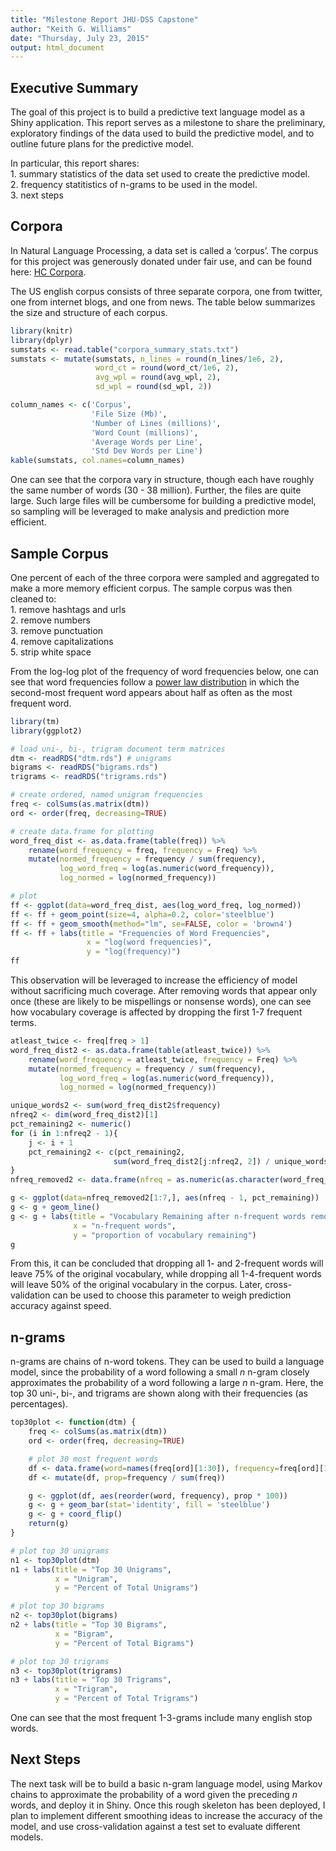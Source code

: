 ```yaml
---
title: "Milestone Report JHU-DSS Capstone"
author: "Keith G. Williams"
date: "Thursday, July 23, 2015"
output: html_document
---
```


## Executive Summary

The goal of this project is to build a predictive text language model as a Shiny application. This report serves as a milestone to share the preliminary, exploratory findings of the data used to build the predictive model, and to outline future plans for the predictive model.

In particular, this report shares:  
1. summary statistics of the data set used to create the predictive model.  
2. frequency statitistics of n-grams to be used in the model.  
3. next steps  

## Corpora  

In Natural Language Processing, a data set is called a 'corpus'. The corpus for this project was generously donated under fair use, and can be found here: [HC Corpora](http://www.corpora.heliohost.org/aboutcorpus.html).  

The US english corpus consists of three separate corpora, one from twitter, one from internet blogs, and one from news. The table below summarizes the size and structure of each corpus.

```r
library(knitr)
library(dplyr)
sumstats <- read.table("corpora_summary_stats.txt")
sumstats <- mutate(sumstats, n_lines = round(n_lines/1e6, 2),
                   word_ct = round(word_ct/1e6, 2), 
                   avg_wpl = round(avg_wpl, 2),
                   sd_wpl = round(sd_wpl, 2))

column_names <- c('Corpus', 
                  'File Size (Mb)', 
                  'Number of Lines (millions)', 
                  'Word Count (millions)', 
                  'Average Words per Line',
                  'Std Dev Words per Line')
kable(sumstats, col.names=column_names)
```

One can see that the corpora vary in structure, though each have roughly the same number of words (30 - 38 million). Further, the files are quite large. Such large files will be cumbersome for building a predictive model, so sampling will be leveraged to make analysis and prediction more efficient.  

## Sample Corpus

One percent of each of the three corpora were sampled and aggregated to make a more memory efficient corpus. The sample corpus was then cleaned to:  
1. remove hashtags and urls  
2. remove numbers  
3. remove punctuation  
4. remove capitalizations  
5. strip white space  

From the log-log plot of the frequency of word frequencies below, one can see that word frequencies follow a [power law distribution](https://en.wikipedia.org/wiki/Power_law) in which the second-most frequent word appears about half as often as the most frequent word.

```r
library(tm)
library(ggplot2)

# load uni-, bi-, trigram document term matrices
dtm <- readRDS("dtm.rds") # unigrams
bigrams <- readRDS("bigrams.rds")
trigrams <- readRDS("trigrams.rds")

# create ordered, named unigram frequencies
freq <- colSums(as.matrix(dtm))
ord <- order(freq, decreasing=TRUE)

# create data.frame for plotting
word_freq_dist <- as.data.frame(table(freq)) %>% 
    rename(word_frequency = freq, frequency = Freq) %>%
    mutate(normed_frequency = frequency / sum(frequency),
           log_word_freq = log(as.numeric(word_frequency)),
           log_normed = log(normed_frequency))

# plot
ff <- ggplot(data=word_freq_dist, aes(log_word_freq, log_normed)) 
ff <- ff + geom_point(size=4, alpha=0.2, color='steelblue')
ff <- ff + geom_smooth(method="lm", se=FALSE, color = 'brown4')
ff <- ff + labs(title = "Frequencies of Word Frequencies", 
                 x = "log(word frequencies)",
                 y = "log(frequency)")
ff
```

This observation will be leveraged to increase the efficiency of model without sacrificing much coverage. After removing words that appear only once (these are likely to be mispellings or nonsense words), one can see how vocabulary coverage is affected by dropping the first 1-7 frequent terms.  

```r
atleast_twice <- freq[freq > 1]
word_freq_dist2 <- as.data.frame(table(atleast_twice)) %>% 
    rename(word_frequency = atleast_twice, frequency = Freq) %>%
    mutate(normed_frequency = frequency / sum(frequency),
           log_word_freq = log(as.numeric(word_frequency)),
           log_normed = log(normed_frequency))

unique_words2 <- sum(word_freq_dist2$frequency)
nfreq2 <- dim(word_freq_dist2)[1]
pct_remaining2 <- numeric()
for (i in 1:nfreq2 - 1){
    j <- i + 1
    pct_remaining2 <- c(pct_remaining2, 
                       sum(word_freq_dist2[j:nfreq2, 2]) / unique_words2)
}
nfreq_removed2 <- data.frame(nfreq = as.numeric(as.character(word_freq_dist2$word_frequency)), pct_remaining = pct_remaining2)

g <- ggplot(data=nfreq_removed2[1:7,], aes(nfreq - 1, pct_remaining))
g <- g + geom_line()
g <- g + labs(title = "Vocabulary Remaining after n-frequent words removed",
              x = "n-frequent words",
              y = "proportion of vocabulary remaining")
g
```

From this, it can be concluded that dropping all 1- and 2-frequent words will leave 75% of the original vocabulary, while dropping all 1-4-frequent words will leave 50% of the original vocabulary in the corpus. Later, cross-validation can be used to choose this parameter to weigh prediction accuracy against speed.

## n-grams

n-grams are chains of n-word tokens. They can be used to build a language model, since the probability of a word following a small $n$ n-gram closely approximates the probability of a word following a large $n$ n-gram. Here, the top 30 uni-, bi-, and trigrams are shown along with their frequencies (as percentages).  

```r
top30plot <- function(dtm) {
    freq <- colSums(as.matrix(dtm))
    ord <- order(freq, decreasing=TRUE)

    # plot 30 most frequent words
    df <- data.frame(word=names(freq[ord][1:30]), frequency=freq[ord][1:30])
    df <- mutate(df, prop=frequency / sum(freq))

    g <- ggplot(df, aes(reorder(word, frequency), prop * 100))
    g <- g + geom_bar(stat='identity', fill = 'steelblue')
    g <- g + coord_flip()
    return(g)
}

# plot top 30 unigrams
n1 <- top30plot(dtm)
n1 + labs(title = "Top 30 Unigrams",
          x = "Unigram",
          y = "Percent of Total Unigrams")

# plot top 30 bigrams
n2 <- top30plot(bigrams)
n2 + labs(title = "Top 30 Bigrams",
          x = "Bigram",
          y = "Percent of Total Bigrams")

# plot top 30 trigrams
n3 <- top30plot(trigrams)
n3 + labs(title = "Top 30 Trigrams",
          x = "Trigram",
          y = "Percent of Total Trigrams")
```

One can see that the most frequent 1-3-grams include many english stop words.

## Next Steps

The next task will be to build a basic n-gram language model, using Markov chains to approximate the probability of a word given the preceding $n$ words, and deploy it in Shiny. Once this rough skeleton has been deployed, I plan to implement different smoothing ideas to increase the accuracy of the model, and use cross-validation against a test set to evaluate different models.